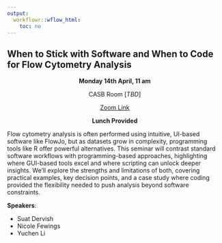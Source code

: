 ```yaml
---
output:
  workflowr::wflow_html:
    toc: no
---
```


## When to Stick with Software and When to Code for Flow Cytometry Analysis
 
<div style="text-align: center">

<read-time>**Monday 14th April, 11 am**</read-time>

<read-time>CASB Room [*TBD*]</read-time>


<read-time>[Zoom Link]()</read-time>

**Lunch Provided**

</div>

</wimr>

Flow cytometry analysis is often performed using intuitive, UI-based software like FlowJo, but as datasets grow in complexity, programming tools like R offer powerful alternatives. This seminar will contrast standard software workflows with programming-based approaches, highlighting where GUI-based tools excel and where scripting can unlock deeper insights. We’ll explore the strengths and limitations of both, covering practical examples, key decision points, and a case study where coding provided the flexibility needed to push analysis beyond software constraints.

**Speakers**:

- Suat Dervish    
- Nicole Fewings    
- Yuchen Li   
<br>

